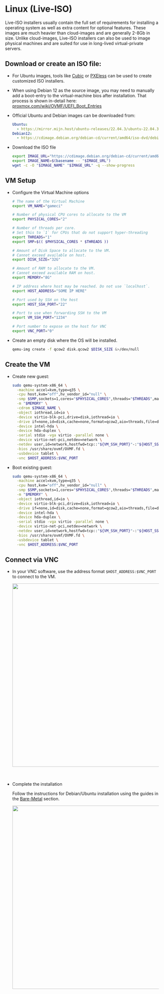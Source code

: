 # Linux (Live-ISO)


Live-ISO installers usually contain the full set of requirements for installing a operating system
as well as extra content for optional features. These images are much heavier than cloud-images and
are generally 2-8Gb in size. Unlike cloud-images, Live-ISO installers can also be used to image
physical machines and are suited for use in long-lived virtual-private servers.

## Download or create an ISO file:

- For Ubuntu images, tools like [Cubic](https://github.com/PJ-Singh-001/Cubic) or
  [PXEless](github.com/cloudymax/pxeless) can be used to create customized ISO installers.

- When using Debian 12 as the source image, you may need to manually add a boot-entry to the
  virtual-machine bios after installation. That process is shown in-detail here:
  [proxmox.com/wiki/OVMF/UEFI_Boot_Entries](https://pve.proxmox.com/wiki/OVMF/UEFI_Boot_Entries)

- Official Ubuntu and Debian images can be downloaded from:

  ```yaml
  Ubuntu:
    - https://mirror.mijn.host/ubuntu-releases/22.04.3/ubuntu-22.04.3-live-server-amd64.iso
  Debian12:
    - https://cdimage.debian.org/debian-cd/current/amd64/iso-dvd/debian-12.1.0-amd64-DVD-1.iso
  ```

- Download the ISO file

  ```bash
  export IMAGE_URL="https://cdimage.debian.org/debian-cd/current/amd64/iso-dvd/debian-12.1.0-amd64-DVD-1.iso"
  export IMAGE_NAME=$(basename -- "$IMAGE_URL")
  wget -c -O "$IMAGE_NAME" "$IMAGE_URL" -q --show-progress
  ```

## VM Setup

- Configure the Virtual Machine options

  ```bash
  # The name of the Virtual Machine
  export VM_NAME="gameci"

  # Number of physical CPU cores to allocate to the VM
  export PHYSICAL_CORES="2"

  # Number of threads per core.
  # Set this to `1` for CPUs that do not support hyper-threading
  export THREADS="1"
  export SMP=$(( $PHYSICAL_CORES * $THREADS ))

  # Amount of Disk Space to allocate to the VM.
  # Cannot exceed available on host.
  export DISK_SIZE="32G"

  # Amount of RAM to allocate to the VM.
  # Cannot exceed available RAM on host.
  export MEMORY="8G"

  # IP address where host may be reached. Do not use `localhost`.
  export HOST_ADDRESS="SOME IP HERE"

  # Port used by SSH on the host
  export HOST_SSH_PORT="22"

  # Port to use when forwarding SSH to the VM
  export VM_SSH_PORT="1234"

  # Port number to expose on the host for VNC
  export VNC_PORT="0"
  ```

- Create an empty disk where the OS will be installed.

  ```bash
  qemu-img create -f qcow2 disk.qcow2 $DISK_SIZE &>/dev/null
  ```

## Create the VM

- Create new guest:

  ```bash
  sudo qemu-system-x86_64 \
    -machine accel=kvm,type=q35 \
    -cpu host,kvm="off",hv_vendor_id="null" \
    -smp $SMP,sockets=1,cores="$PHYSICAL_CORES",threads="$THREADS",maxcpus=$SMP \
    -m "$MEMORY" \
    -cdrom $IMAGE_NAME \
    -object iothread,id=io \
    -device virtio-blk-pci,drive=disk,iothread=io \
    -drive if=none,id=disk,cache=none,format=qcow2,aio=threads,file=disk.qcow2 \
    -device intel-hda \
    -device hda-duplex \
    -serial stdio -vga virtio -parallel none \
    -device virtio-net-pci,netdev=network \
    -netdev user,id=network,hostfwd=tcp::"${VM_SSH_PORT}"-:"${HOST_SSH_PORT}" \
    -bios /usr/share/ovmf/OVMF.fd \
    -usbdevice tablet \
    -vnc $HOST_ADDRESS:$VNC_PORT
  ```

- Boot existing guest:

  ```bash
  sudo qemu-system-x86_64 \
    -machine accel=kvm,type=q35 \
    -cpu host,kvm="off",hv_vendor_id="null" \
    -smp $SMP,sockets=1,cores="$PHYSICAL_CORES",threads="$THREADS",maxcpus=$SMP \
    -m "$MEMORY" \
    -object iothread,id=io \
    -device virtio-blk-pci,drive=disk,iothread=io \
    -drive if=none,id=disk,cache=none,format=qcow2,aio=threads,file=disk.qcow2 \
    -device intel-hda \
    -device hda-duplex \
    -serial stdio -vga virtio -parallel none \
    -device virtio-net-pci,netdev=network \
    -netdev user,id=network,hostfwd=tcp::"${VM_SSH_PORT}"-:"${HOST_SSH_PORT}" \
    -bios /usr/share/ovmf/OVMF.fd \
    -usbdevice tablet \
    -vnc $HOST_ADDRESS:$VNC_PORT
  ```

## Connect via VNC

- In your VNC software, use the address format `$HOST_ADDRESS:$VNC_PORT` to connect to the VM.

  <div style={{}}>
    <img src={Vnc} width="600" />
  </div>
  <br />
  <br />

- Complete the installation

  Follow the instructions for Debian/Ubuntu installation using the guides in the
  [Bare-Metal](docs/12-self-hosting/03-host-creation/02-bare-metal.mdx) section.

  <div style={{}}>
    <img src={Debian} width="600" />
  </div>
  <br />
  <br />
